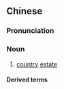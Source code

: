 ==Chinese==
{{zh-forms|s=田庄|t2=田庄}}

===Pronunciation===
{{zh-pron
|m=tiánzhuāng
|c=tin4 zong1
|mn=qz,xm,zz:tiân-chong/chhân-chng
|mn_note=tiân-chong - literary; chhân-chng - vernacular
|cat=v
}}

===Noun===
{{zh-noun}}

# [[country]] [[estate]]

====Derived terms====
{{zh-der|田莊人}}